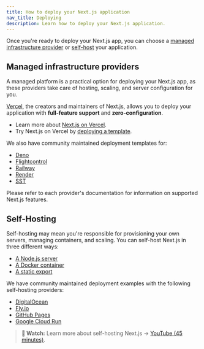 ```yaml
---
title: How to deploy your Next.js application
nav_title: Deploying
description: Learn how to deploy your Next.js application.
---
```


Once you're ready to deploy your Next.js app, you can choose a [managed infrastructure provider](#managed-infrastructure-providers) or [self-host](#self-hosting) your application.

## Managed infrastructure providers

A managed platform is a practical option for deploying your Next.js app, as these providers take care of hosting, scaling, and server configuration for you.

[Vercel](https://vercel.com/docs/frameworks/nextjs?utm_source=next-site&utm_medium=docs&utm_campaign=next-website), the creators and maintainers of Next.js, allows you to deploy your application with **full-feature support** and **zero-configuration**.

- Learn more about [Next.js on Vercel](https://vercel.com/docs/frameworks/nextjs?utm_source=next-site&utm_medium=docs&utm_campaign=next-website).
- Try Next.js on Vercel by [deploying a template](https://vercel.com/templates/next.js?utm_source=next-site&utm_medium=docs&utm_campaign=next-website).

We also have community maintained deployment templates for:

- [Deno](https://github.com/nextjs/deploy-deno)
- [Flightcontrol](https://github.com/nextjs/deploy-flightcontrol)
- [Railway](https://github.com/nextjs/deploy-railway)
- [Render](https://github.com/nextjs/deploy-render)
- [SST](https://github.com/nextjs/deploy-sst)

Please refer to each provider's documentation for information on supported Next.js features.

## Self-Hosting

Self-hosting may mean you're responsible for provisioning your own servers, managing containers, and scaling. You can self-host Next.js in three different ways:

- [A Node.js server](/docs/app/guides/self-hosting#nodejs-server)
- [A Docker container](/docs/app/guides/self-hosting#docker-image)
- [A static export](/docs/app/guides/self-hosting#static-html-export)

We have community maintained deployment examples with the following self-hosting providers:

- [DigitalOcean](https://github.com/nextjs/deploy-digitalocean)
- [Fly.io](https://github.com/nextjs/deploy-fly)
- [GitHub Pages](https://github.com/nextjs/deploy-github-pages)
- [Google Cloud Run](https://github.com/nextjs/deploy-google-cloud-run)

> **🎥 Watch:** Learn more about self-hosting Next.js → [YouTube (45 minutes)](https://www.youtube.com/watch?v=sIVL4JMqRfc).
